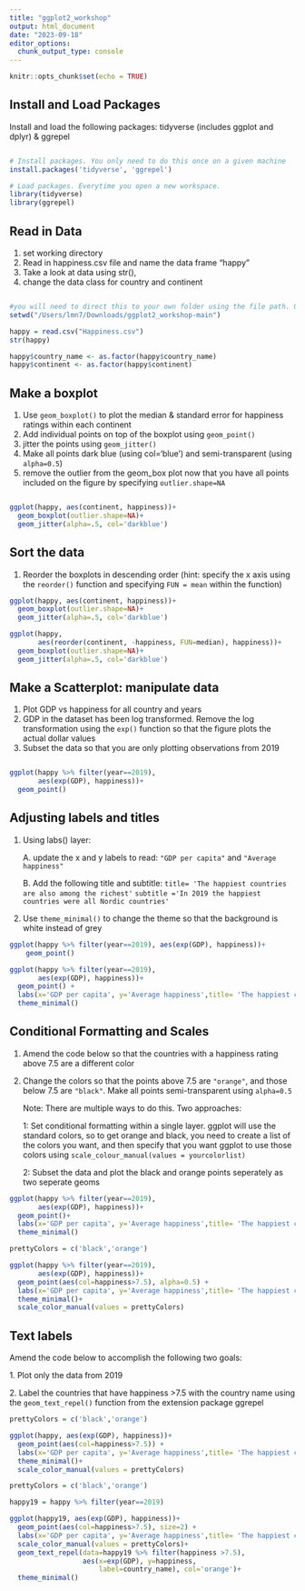 ```yaml
---
title: "ggplot2_workshop"
output: html_document
date: "2023-09-18"
editor_options: 
  chunk_output_type: console
---
```


```r
knitr::opts_chunk$set(echo = TRUE)
```

## Install and Load Packages

Install and load the following packages: tidyverse (includes ggplot and dplyr) & ggrepel

```r


```

```r
# Install packages. You only need to do this once on a given machine
install.packages('tidyverse', 'ggrepel') 

# Load packages. Everytime you open a new workspace.
library(tidyverse)
library(ggrepel)

```

## Read in Data

1.  set working directory
2.  Read in happiness.csv file and name the data frame "happy"
3.  Take a look at data using str(),
4.  change the data class for country and continent

```r

```

```r

#you will need to direct this to your own folder using the file path. Or by going to the "session" menu, selecting "set working directory" and navigating to the appropriate folder
setwd("/Users/lmn7/Downloads/ggplot2_workshop-main")

happy = read.csv("Happiness.csv")
str(happy)

happy$country_name <- as.factor(happy$country_name)
happy$continent <- as.factor(happy$continent)
```

## Make a boxplot

1.  Use `geom_boxplot()` to plot the median & standard error for happiness ratings within each continent
2.  Add individual points on top of the boxplot using `geom_point()`
3.  jitter the points using `geom_jitter()`
4.  Make all points dark blue (using col='blue') and semi-transparent (using `alpha=0.5`)
5.  remove the outlier from the geom_box plot now that you have all points included on the figure by specifying `outlier.shape=NA`

```r


```

```r
ggplot(happy, aes(continent, happiness))+
  geom_boxplot(outlier.shape=NA)+
  geom_jitter(alpha=.5, col='darkblue')

```

## Sort the data

1.  Reorder the boxplots in descending order (hint: specify the x axis using the `reorder()` function and specifying `FUN = mean` within the function)

```r
ggplot(happy, aes(continent, happiness))+
  geom_boxplot(outlier.shape=NA)+
  geom_jitter(alpha=.5, col='darkblue')
```

```r
ggplot(happy, 
       aes(reorder(continent, -happiness, FUN=median), happiness))+
  geom_boxplot(outlier.shape=NA)+
  geom_jitter(alpha=.5, col='darkblue')
```

## Make a Scatterplot: manipulate data

1.  Plot GDP vs happiness for all country and years
2.  GDP in the dataset has been log transformed. Remove the log transformation using the `exp()` function so that the figure plots the actual dollar values
3.  Subset the data so that you are only plotting observations from 2019

```r




```

```r
ggplot(happy %>% filter(year==2019), 
       aes(exp(GDP), happiness))+
  geom_point()
```

## Adjusting labels and titles

1.  Using labs() layer:

    A. update the x and y labels to read: `"GDP per capita"` and `"Average happiness"`

    B. Add the following title and subtitle: `title= 'The happiest countries are also among the richest'` `subtitle ='In 2019 the happiest countries were all Nordic countries'`

2.  Use `theme_minimal()` to change the theme so that the background is white instead of grey

```r

ggplot(happy %>% filter(year==2019), aes(exp(GDP), happiness))+
    geom_point()

```

```r
ggplot(happy %>% filter(year==2019), 
       aes(exp(GDP), happiness))+
  geom_point() +
  labs(x='GDP per capita', y='Average happiness',title= 'The happiest countries are also among the richest', subtitle='In 2019 the happiest countries were all Nordic countries')+
  theme_minimal()
```

## Conditional Formatting and Scales

1.  Amend the code below so that the countries with a happiness rating above 7.5 are a different color

2.  Change the colors so that the points above 7.5 are `"orange"`, and those below 7.5 are `"black"`. Make all points semi-transparent using `alpha=0.5`

    Note: There are multiple ways to do this. Two approaches:

    1: Set conditional formatting within a single layer. ggplot will use the standard colors, so to get orange and black, you need to create a list of the colors you want, and then specify that you want ggplot to use those colors using `scale_colour_manual(values = yourcolorlist)`

    2: Subset the data and plot the black and orange points seperately as two seperate geoms

```r
ggplot(happy %>% filter(year==2019), 
       aes(exp(GDP), happiness))+
  geom_point()+
  labs(x='GDP per capita', y='Average happiness',title= 'The happiest countries are also among the richest', subtitle='In 2019 the happiest countries were all Nordic countries')+
  theme_minimal()

```

```r
prettyColors = c('black','orange')

ggplot(happy %>% filter(year==2019), 
       aes(exp(GDP), happiness))+
  geom_point(aes(col=happiness>7.5), alpha=0.5) +
  labs(x='GDP per capita', y='Average happiness',title= 'The happiest countries are also among the richest', subtitle='In 2019 the happiest countries were all Nordic countries')+
  theme_minimal()+
  scale_color_manual(values = prettyColors)


```

## Text labels

Amend the code below to accomplish the following two goals:

1\. Plot only the data from 2019

2\. Label the countries that have happiness \>7.5 with the country name using the `geom_text_repel()` function from the extension package ggrepel

```r
prettyColors = c('black','orange')

ggplot(happy, aes(exp(GDP), happiness))+
  geom_point(aes(col=happiness>7.5)) +
  labs(x='GDP per capita', y='Average happiness',title= 'The happiest countries are also among the richest', subtitle='In 2019 the happiest countries were all Nordic countries')+
  theme_minimal()+
  scale_color_manual(values = prettyColors)

```

```r

prettyColors = c('black','orange')

happy19 = happy %>% filter(year==2019)

ggplot(happy19, aes(exp(GDP), happiness))+
  geom_point(aes(col=happiness>7.5), size=2) +
  labs(x='GDP per capita', y='Average happiness',title= 'The happiest countries are also among the richest', subtitle='In 2019 the happiest countries were all Nordic countries')+
  scale_color_manual(values = prettyColors)+
  geom_text_repel(data=happy19 %>% filter(happiness >7.5), 
                  aes(x=exp(GDP), y=happiness,
                      label=country_name), col='orange')+
  theme_minimal()



```
